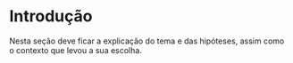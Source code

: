 # Introdução

Nesta seção deve ficar a explicação do tema e das hipóteses, assim como o contexto que levou a sua escolha.